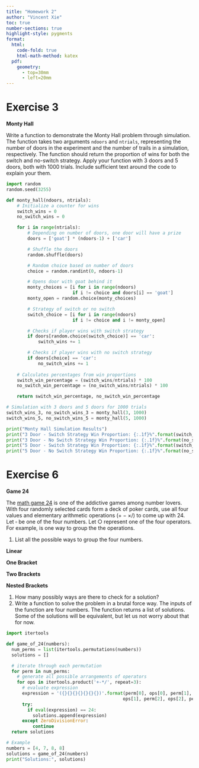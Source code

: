 ```yaml
---
title: "Homework 2"
author: "Vincent Xie"
toc: true
number-sections: true
highlight-style: pygments
format: 
  html: 
    code-fold: true
    html-math-method: katex
  pdf: 
    geometry: 
      - top=30mm
      - left=20mm
---
```


# Exercise 3 {.unnumbered}

**Monty Hall**

   Write a function to demonstrate the Monty Hall problem through
   simulation. The function takes two arguments `ndoors` and
   `ntrials`, representing the number of doors in the experiment and
   the number of trails in a simulation, respectively. The function
   should return the proportion of wins for both the switch and
   no-switch strategy. Apply your function with 3 doors and 5 doors,
   both with 1000 trials. Include sufficient text around the code to
   explain your them.

```python
import random
random.seed(3255)

def monty_hall(ndoors, ntrials):
    # Initialize a counter for wins
    switch_wins = 0
    no_switch_wins = 0

    for i in range(ntrials):
        # Depending on number of doors, one door will have a prize
        doors = ['goat'] * (ndoors-1) + ['car']

        # Shuffle the doors
        random.shuffle(doors)

        # Random choice based on number of doors
        choice = random.randint(0, ndoors-1)

        # Opens door with goat behind it
        monty_choices = [i for i in range(ndoors) 
                         if i != choice and doors[i] == 'goat']
        monty_open = random.choice(monty_choices)

        # Strategy of switch or no switch
        switch_choice = [i for i in range(ndoors) 
                         if i != choice and i != monty_open]

        # Checks if player wins with switch strategy
        if doors[random.choice(switch_choice)] == 'car':
            switch_wins += 1

        # Checks if player wins with no switch strategy
        if doors[choice] == 'car':
            no_switch_wins += 1
    
    # Calculates percentages from win proportions
    switch_win_percentage = (switch_wins/ntrials) * 100
    no_switch_win_percentage = (no_switch_wins/ntrials) * 100

    return switch_win_percentage, no_switch_win_percentage

# Simulation with 3 doors and 5 doors for 1000 trials
switch_wins_3, no_switch_wins_3 = monty_hall(3, 1000)
switch_wins_5, no_switch_wins_5 = monty_hall(5, 1000)

print("Monty Hall Simulation Results")
print("3 Door - Switch Strategy Win Proportion: {:.1f}%".format(switch_wins_3))
print("3 Door - No Switch Strategy Win Proportion: {:.1f}%".format(no_switch_wins_3))
print("5 Door - Switch Strategy Win Proportion: {:.1f}%".format(switch_wins_5))
print("5 Door - No Switch Strategy Win Proportion: {:.1f}%".format(no_switch_wins_5))
```


# Exercise 6 {.unnumbered}

**Game 24**

   The [math game 24](http://en.wikipedia.org/wiki/24_Game) is one of the
   addictive games among number lovers. With four randomly selected cards form
   a deck of poker cards, use all four values and elementary arithmetic
   operations ($+-\times /$) to come up with 24. Let $\square$ be one of
   the four numbers. Let $\bigcirc$ represent one of the four operators.
   For example, 
   \begin{equation*}
    (\square \bigcirc \square) \bigcirc (\square \bigcirc \square)
   \end{equation*}
   is one way to group the the operations.
   
   1. List all the possible ways to group the four numbers.

  **Linear**

  \begin{equation*}
    \square \bigcirc \square \bigcirc \square \bigcirc \square
  \end{equation*}

  **One Bracket**

  \begin{equation*}
    (\square \bigcirc \square) \bigcirc \square \bigcirc \square
  \end{equation*}
  \begin{equation*}
    \square \bigcirc (\square \bigcirc \square) \bigcirc \square
  \end{equation*}
  \begin{equation*}
    \square \bigcirc \square \bigcirc (\square \bigcirc \square)
  \end{equation*}

  **Two Brackets**
  \begin{equation*}
    (\square \bigcirc \square) \bigcirc (\square \bigcirc \square)
  \end{equation*}

  **Nested Brackets**
  \begin{equation*}
    ((\square \bigcirc \square) \bigcirc \square) \bigcirc \square
  \end{equation*}
  \begin{equation*}
    \square \bigcirc (\square \bigcirc (\square \bigcirc \square))
  \end{equation*}
  \begin{equation*}
    (\square \bigcirc (\square \bigcirc \square)) \bigcirc \square
  \end{equation*}
  \begin{equation*}
    \square \bigcirc ((\square \bigcirc \square) \bigcirc \square)
  \end{equation*}

   1. How many possibly ways are there to check for a solution?
   1. Write a function to solve the problem in a brutal force way. The
   inputs of the function are four numbers. The function returns a list
   of solutions. Some of the solutions will be equivalent, but let us
   not worry about that for now.

```python
import itertools

def game_of_24(numbers):
  num_perms = list(itertools.permutations(numbers))
  solutions = []

  # iterate through each permutation
  for perm in num_perms:
    # generate all possible arrangements of operators
    for ops in itertools.product('+-*/', repeat=3):
      # evaluate expression
      expression = '({}{}{}{}{}{}{})'.format(perm[0], ops[0], perm[1], 
                                            ops[1], perm[2], ops[2], perm[3])
      try:
        if eval(expression) == 24:
          solutions.append(expression)
      except ZeroDivisionError:
          continue
  return solutions

# Example
numbers = [4, 7, 8, 8]
solutions = game_of_24(numbers)
print("Solutions:", solutions)
```